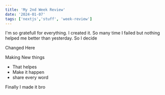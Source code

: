 ```yaml
---
title: 'My 2nd Week Review'
date: '2024-01-07'
tags: ['nextjs','stuff', 'week-review']
---
```


I'm so gratefull for everything. I created it. So many time I failed but nothing helped me better than yesterday.
 So I decide

Changed Here

Making New things
  - That helpes
  - Make it happen 
  - share every word

Finally I made it bro
